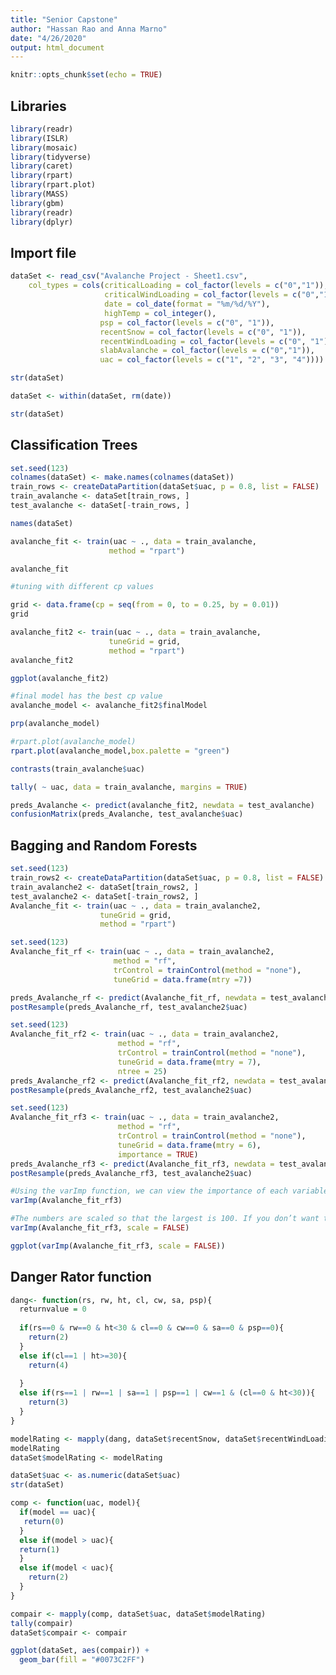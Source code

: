 ```yaml
---
title: "Senior Capstone"
author: "Hassan Rao and Anna Marno"
date: "4/26/2020"
output: html_document
---
```




```r
knitr::opts_chunk$set(echo = TRUE)
```

## Libraries

```r
library(readr)
library(ISLR)
library(mosaic)
library(tidyverse)
library(caret)
library(rpart)
library(rpart.plot)
library(MASS)
library(gbm)
library(readr)
library(dplyr)
```


## Import file

```r
dataSet <- read_csv("Avalanche Project - Sheet1.csv", 
    col_types = cols(criticalLoading = col_factor(levels = c("0","1")), 
                     criticalWindLoading = col_factor(levels = c("0","1")), 
                     date = col_date(format = "%m/%d/%Y"), 
                     highTemp = col_integer(), 
                    psp = col_factor(levels = c("0", "1")), 
                    recentSnow = col_factor(levels = c("0", "1")), 
                    recentWindLoading = col_factor(levels = c("0", "1")), 
                    slabAvalanche = col_factor(levels = c("0","1")),
                    uac = col_factor(levels = c("1", "2", "3", "4"))))
```

```r
str(dataSet)
```
```r
dataSet <- within(dataSet, rm(date))
```

```r
str(dataSet)
```
## Classification Trees

```r
set.seed(123)
colnames(dataSet) <- make.names(colnames(dataSet))
train_rows <- createDataPartition(dataSet$uac, p = 0.8, list = FALSE)
train_avalanche <- dataSet[train_rows, ]
test_avalanche <- dataSet[-train_rows, ]
```

```r
names(dataSet)
```

```r
avalanche_fit <- train(uac ~ ., data = train_avalanche,
                      method = "rpart")
```

```r
avalanche_fit
```
```r
#tuning with different cp values

grid <- data.frame(cp = seq(from = 0, to = 0.25, by = 0.01))
grid

avalanche_fit2 <- train(uac ~ ., data = train_avalanche,
                      tuneGrid = grid,
                      method = "rpart")
avalanche_fit2

```
```r
ggplot(avalanche_fit2)
```
```r
#final model has the best cp value
avalanche_model <- avalanche_fit2$finalModel
```

```r
prp(avalanche_model)
```
```r
#rpart.plot(avalanche_model)
rpart.plot(avalanche_model,box.palette = "green")
```
```r
contrasts(train_avalanche$uac)

```


```r
tally( ~ uac, data = train_avalanche, margins = TRUE)
```

```r
preds_Avalanche <- predict(avalanche_fit2, newdata = test_avalanche)
confusionMatrix(preds_Avalanche, test_avalanche$uac)
```


## Bagging and Random Forests

```r
set.seed(123)
train_rows2 <- createDataPartition(dataSet$uac, p = 0.8, list = FALSE)
train_avalanche2 <- dataSet[train_rows2, ]
test_avalanche2 <- dataSet[-train_rows2, ]
Avalanche_fit <- train(uac ~ ., data = train_avalanche2,
                    tuneGrid = grid,
                    method = "rpart")


```

```r
set.seed(123)
Avalanche_fit_rf <- train(uac ~ ., data = train_avalanche2,
                       method = "rf",
                       trControl = trainControl(method = "none"),
                       tuneGrid = data.frame(mtry =7))
```

```r
preds_Avalanche_rf <- predict(Avalanche_fit_rf, newdata = test_avalanche2)
postResample(preds_Avalanche_rf, test_avalanche2$uac)
```

```r
set.seed(123)
Avalanche_fit_rf2 <- train(uac ~ ., data = train_avalanche2,
                        method = "rf",
                        trControl = trainControl(method = "none"),
                        tuneGrid = data.frame(mtry = 7),
                        ntree = 25)
preds_Avalanche_rf2 <- predict(Avalanche_fit_rf2, newdata = test_avalanche2)
postResample(preds_Avalanche_rf2, test_avalanche2$uac)
```

```r
set.seed(123)
Avalanche_fit_rf3 <- train(uac ~ ., data = train_avalanche2,
                        method = "rf",
                        trControl = trainControl(method = "none"),
                        tuneGrid = data.frame(mtry = 6),
                        importance = TRUE)
preds_Avalanche_rf3 <- predict(Avalanche_fit_rf3, newdata = test_avalanche2)
postResample(preds_Avalanche_rf3, test_avalanche2$uac)

```

```r
#Using the varImp function, we can view the importance of each variable.
varImp(Avalanche_fit_rf3)
```

```r
#The numbers are scaled so that the largest is 100. If you don’t want this behavior, you can call varImp with the argument scale = FALSE.
varImp(Avalanche_fit_rf3, scale = FALSE)
```
```r
ggplot(varImp(Avalanche_fit_rf3, scale = FALSE))
```

## Danger Rator function 

```r
dang<- function(rs, rw, ht, cl, cw, sa, psp){
  returnvalue = 0
  
  if(rs==0 & rw==0 & ht<30 & cl==0 & cw==0 & sa==0 & psp==0){
    return(2)
  }
  else if(cl==1 | ht>=30){
    return(4)
    
  }
  else if(rs==1 | rw==1 | sa==1 | psp==1 | cw==1 & (cl==0 & ht<30)){
    return(3)
  }
}
```

```r
modelRating <- mapply(dang, dataSet$recentSnow, dataSet$recentWindLoading, dataSet$highTemp, dataSet$criticalLoading, dataSet$criticalWindLoading, dataSet$slabAvalanche, dataSet$psp)
modelRating
dataSet$modelRating <- modelRating
```

```r
dataSet$uac <- as.numeric(dataSet$uac)
str(dataSet)
```

```r
comp <- function(uac, model){
  if(model == uac){
   return(0)
  }
  else if(model > uac){
  return(1)
  }
  else if(model < uac){
    return(2)
  }
}
```

```r
compair <- mapply(comp, dataSet$uac, dataSet$modelRating)
tally(compair)
dataSet$compair <- compair 
```


```r
ggplot(dataSet, aes(compair)) +
  geom_bar(fill = "#0073C2FF")
```

